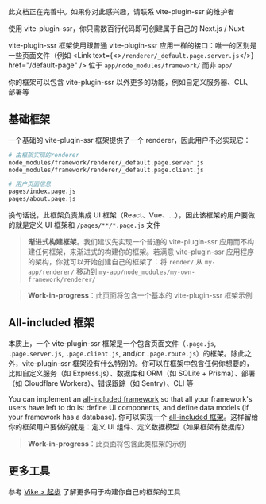 
<Note type='warning'>此文档正在完善中。如果你对此感兴趣，请联系 vite-plugin-ssr 的维护者</Note>

使用 vite-plugin-ssr，你只需数百行代码即可创建属于自己的 Next.js / Nuxt

vite-plugin-ssr 框架使用跟普通 vite-plugin-ssr 应用一样的接口：唯一的区别是一些页面文件（例如 <Link text={<><code>/renderer/\_default.page.server.js</code></>} href="/default-page" /> 位于 `app/node_modules/framework/` 而非 `app/`

你的框架可以包含 vite-plugin-ssr 以外更多的功能，例如自定义服务器、CLI、部署等

## 基础框架

一个基础的 vite-plugin-ssr 框架提供了一个 renderer，因此用户不必实现它：

```bash
# 由框架实现的renderer
node_modules/framework/renderer/_default.page.server.js
node_modules/framework/renderer/_default.page.client.js

# 用户页面信息
pages/index.page.js
pages/about.page.js
```

换句话说，此框架负责集成 UI 框架（React、Vue、...），因此该框架的用户要做的就是定义 UI 框架和 `/pages/**/*.page.js` 文件

> **渐进式构建框架**。我们建议先实现一个普通的 vite-plugin-ssr 应用而不构建任何框架，来渐进式的构建你的框架。若满意 vite-plugin-ssr 应用程序的架构，你就可以开始创建自己的框架了：将 `render/` 从 `my-app/renderer/` 移动到 `my-app/node_modules/my-own-framework/renderer/`

> **Work-in-progress**：此页面将包含一个基本的 vite-plugin-ssr 框架示例

## All-included 框架

本质上，一个 vite-plugin-ssr 框架是一个包含页面文件（`.page.js`, `.page.server.js`, `.page.client.js`, and/or `.page.route.js`）的框架。除此之外，vite-plugin-ssr 框架没有什么特别的。你可以在框架中包含任何你想要的，比如自定义服务（如 Express.js）、数据库和 ORM（如 SQLite + Prisma）、部署（如 Cloudflare Workers）、错误跟踪（如 Sentry）、CLI 等

You can implement an [all-included framework](https://vike.land/#all-included) so that all your framework's users have left to do is: define UI components, and define data models (if your framework has a database).
你可以实现一个 [all-included 框架](https://vike.land/#all-included)。这样留给你的框架用户要做的就是：定义 UI 组件、定义数据模型（如果框架有数据库）

> **Work-in-progress**：此页面将包含此类框架的示例

## 更多工具

参考 [Vike > 起步](https://vike.land/#getting-started) 了解更多用于构建你自己的框架的工具

